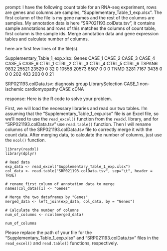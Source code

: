 prompt:
I have the following count table for an RNA-seq experiment, rows are genes and columns are samples, "Supplementary_Table_1_exp.xlsx". The first column of the file is my gene names and the rest of the columns are samples. My annotation data is here  "SRP021193.colData.tsv", it contains sample annotations and rows of this matches the columns of count table, first column is the sample ids. Merge annotation data and gene expression tables and calculate number of columns.

here are first few lines of the file(s).

Supplementary_Table_1_exp.xlsx:
Genes	CASE_1	CASE_2	CASE_3	CASE_4	CASE_5	CASE_6	CTRL_1	CTRL_2	CTRL_3	CTRL_4	CTRL_5	CTRL_6
TSPAN6	9832	25521	23529	0	32	0	10558	20573	6507	0	0	 0
TNMD	3281	 7167	 3435	0	 0	0	  202	  403	 203	0	0	21


SRP021193.colData.tsv:
diagnosis	group	LibrarySelection
CASE_1	non-ischemic cardiomyopathy	CASE	cDNA


response:
Here is the R code to solve your problem.

First, we will load the necessary libraries and read our two tables. I'm assuming that the "Supplementary_Table_1_exp.xlsx" file is an Excel file, so we'll need to use the `read_excel()` function from the `readxl` library, and for "SRP021193.colData.tsv" use `read.table()` function. Then I will rename columns of the SRP021193.colData.tsv file to correctly merge it with the count data. After merging data, to calculate the number of columns, just use the `ncol()` function.

```
library(readxl)
library(dplyr)

# Read data
exp_data <- read_excel("Supplementary_Table_1_exp.xlsx")
col_data <- read.table("SRP021193.colData.tsv", sep="\t", header = TRUE)

# rename first column of annotation data to merge
names(col_data)[1] <- "Genes"

# Merge the two dataframes by "Genes" 
merged_data <- left_join(exp_data, col_data, by = "Genes")

# Calculate the number of columns
num_of_columns <- ncol(merged_data)

num_of_columns
```

Please replace the path of your file for the "Supplementary_Table_1_exp.xlsx" and "SRP021193.colData.tsv" files in the `read_excel()` and `read.table()` functions, respectively.
